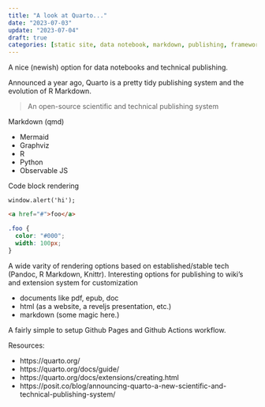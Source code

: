 ```yaml
---
title: "A look at Quarto..."
date: "2023-07-03"
update: "2023-07-04"
draft: true
categories: [static site, data notebook, markdown, publishing, frameworks]
---
```


A nice (newish) option for data notebooks and technical publishing.  

Announced a year ago, Quarto is a pretty tidy publishing system and the evolution of R Markdown. 

> An open-source scientific and technical publishing system

Markdown (qmd)

- Mermaid
- Graphviz
- R
- Python
- Observable JS

Code block rendering

<!-- TODO code block overrides working with ojs? -->

```ojs
window.alert('hi');
```

```html
<a href="#">foo</a>
```

```css
.foo { 
  color: "#000";
  width: 100px;
}
```

A wide varity of rendering options based on established/stable tech (Pandoc, R Markdown, Knittr).
Interesting options for publishing to wiki's and extension system for customization

- documents like pdf, epub, doc
- html (as a website, a reveljs presentation, etc.)
- markdown (some magic here.)

A fairly simple to setup Github Pages and Github Actions workflow.

Resources:

* https://quarto.org/
* https://quarto.org/docs/guide/
* https://quarto.org/docs/extensions/creating.html
* https://posit.co/blog/announcing-quarto-a-new-scientific-and-technical-publishing-system/
